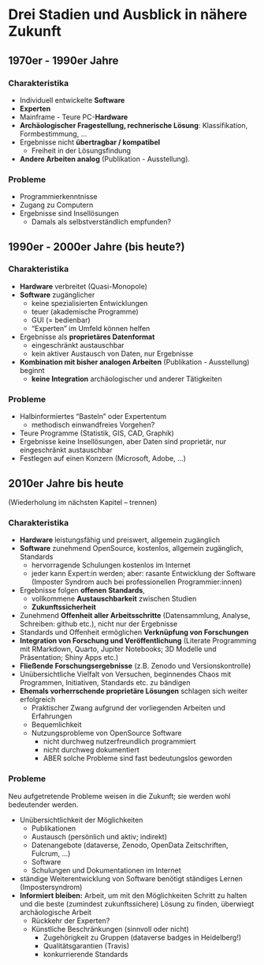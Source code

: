 # Drei Stadien und Ausblick in nähere Zukunft

## 1970er - 1990er Jahre

### Charakteristika

-   Individuell entwickelte **Software**
-   **Experten**
-   Mainframe - Teure PC-**Hardware**
-   **Archäologischer Fragestellung, rechnerische Lösung**: Klassifikation, Formbestimmung, ...
-   Ergebnisse nicht **übertragbar / kompatibel**
    -   Freiheit in der Lösungsfindung
-   **Andere Arbeiten analog** (Publikation - Ausstellung).

### Probleme

-   Programmierkenntnisse
-   Zugang zu Computern
-   Ergebnisse sind Insellösungen
    -   Damals als selbstverständlich empfunden?

## 1990er - 2000er Jahre (bis heute?)

### Charakteristika

-   **Hardware** verbreitet (Quasi-Monopole)
-   **Software** zugänglicher
    -   keine spezialisierten Entwicklungen
    -   teuer (akademische Programme)
    -   GUI (= bedienbar)
    -   "Experten" im Umfeld können helfen
-   Ergebnisse als **proprietäres Datenformat**
    -   eingeschränkt austauschbar
    -   kein aktiver Austausch von Daten, nur Ergebnisse
-   **Kombination mit bisher analogen Arbeiten** (Publikation - Ausstellung) beginnt
    -   **keine Integration** archäologischer und anderer Tätigkeiten

### Probleme

-   Halbinformiertes "Basteln" oder Expertentum
    -   methodisch einwandfreies Vorgehen?
-   Teure Programme (Statistik, GIS, CAD, Graphik)
-   Ergebnisse keine Insellösungen, aber Daten sind proprietär, nur eingeschränkt austauschbar
-   Festlegen auf einen Konzern (Microsoft, Adobe, ...)

## 2010er Jahre bis heute

(Wiederholung im nächsten Kapitel -- trennen)

### Charakteristika

-   **Hardware** leistungsfähig und preiswert, allgemein zugänglich
-   **Software** zunehmend OpenSource, kostenlos, allgemein zugänglich, Standards
    -   hervorragende Schulungen kostenlos im Internet
    -   jeder kann Expert:in werden; aber: rasante Entwicklung der Software (Imposter Syndrom auch bei professionellen Programmier:innen)
-   Ergebnisse folgen **offenen Standards**,
    -   vollkommene **Austauschbarkeit** zwischen Studien
    -   **Zukunftssicherheit**
-   Zunehmend **Offenheit aller Arbeitsschritte** (Datensammlung, Analyse, Schreiben: github etc.), nicht nur der Ergebnisse
-   Standards und Offenheit ermöglichen **Verknüpfung von Forschungen**
-   **Integration von Forschung und Veröffentlichung** (Literate Programming mit RMarkdown, Quarto, Jupiter Notebooks; 3D Modelle und Präsentation; Shiny Apps etc.)
-   **Fließende Forschungsergebnisse** (z.B. Zenodo und Versionskontrolle)
-   Unübersichtliche Vielfalt von Versuchen, beginnendes Chaos mit Programmen, Initiativen, Standards etc. zu bändigen
-   **Ehemals vorherrschende proprietäre Lösungen** schlagen sich weiter erfolgreich
    -   Praktischer Zwang aufgrund der vorliegenden Arbeiten und Erfahrungen
    -   Bequemlichkeit
    -   Nutzungsprobleme von OpenSource Software
        -   nicht durchweg nutzerfreundlich programmiert
        -   nicht durchweg dokumentiert
        -   ABER solche Probleme sind fast bedeutungslos geworden

### Probleme

Neu aufgetretende Probleme weisen in die Zukunft; sie werden wohl bedeutender werden.

-   Unübersichtlichkeit der Möglichkeiten
    -   Publikationen
    -   Austausch (persönlich und aktiv; indirekt)
    -   Datenangebote (dataverse, Zenodo, OpenData Zeitschriften, Fulcrum, ...)
    -   Software
    -   Schulungen und Dokumentationen im Internet
-   ständige Weiterentwicklung von Software benötigt ständiges Lernen (Impostersyndrom)
-   **Informiert bleiben:** Arbeit, um mit den Möglichkeiten Schritt zu halten und die beste (zumindest zukunftssichere) Lösung zu finden, überwiegt archäologische Arbeit
    -   Rückkehr der Experten?
    -   Künstliche Beschränkungen (sinnvoll oder nicht)
        -   Zugehörigkeit zu Gruppen (dataverse badges in Heidelberg!)
        -   Qualitätsgarantien (Travis)
        -   konkurrierende Standards
